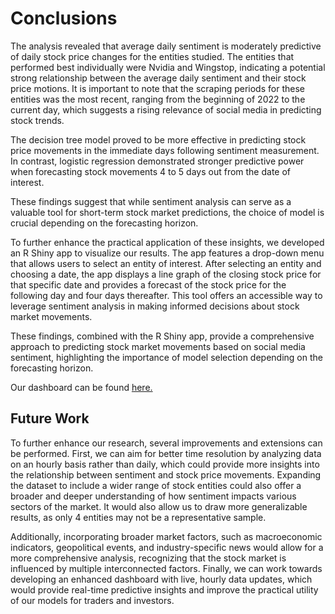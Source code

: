 # Conclusions

The analysis revealed that average daily sentiment is moderately predictive of daily stock price changes for the entities studied. The entities that performed best individually were Nvidia and Wingstop, indicating a potential strong relationship between the average daily sentiment and their stock price motions. It is important to note that the scraping periods for these entities was the most recent, ranging from the beginning of 2022 to the current day, which suggests a rising relevance of social media in predicting stock trends.

The decision tree model proved to be more effective in predicting stock price movements in the immediate days following sentiment measurement. In contrast, logistic regression demonstrated stronger predictive power when forecasting stock movements 4 to 5 days out from the date of interest.

These findings suggest that while sentiment analysis can serve as a valuable tool for short-term stock market predictions, the choice of model is crucial depending on the forecasting horizon. 

To further enhance the practical application of these insights, we developed an R Shiny app to visualize our results. The app features a drop-down menu that allows users to select an entity of interest. After selecting an entity and choosing a date, the app displays a line graph of the closing stock price for that specific date and provides a forecast of the stock price for the following day and four days thereafter. This tool offers an accessible way to leverage sentiment analysis in making informed decisions about stock market movements.

These findings, combined with the R Shiny app, provide a comprehensive approach to predicting stock market movements based on social media sentiment, highlighting the importance of model selection depending on the forecasting horizon.

Our dashboard can be found [here.](https://tpgomez.shinyapps.io/dashboard/)

## Future Work

To further enhance our research, several improvements and extensions can be performed. First, we can aim for better time resolution by analyzing data on an hourly basis rather than daily, which could provide more insights into the relationship between sentiment and stock price movements. Expanding the dataset to include a wider range of stock entities could also offer a broader and deeper understanding of how sentiment impacts various sectors of the market. It would also allow us to draw more generalizable results, as only 4 entities may not be a representative sample.

Additionally, incorporating broader market factors, such as macroeconomic indicators, geopolitical events, and industry-specific news would allow for a more comprehensive analysis, recognizing that the stock market is influenced by multiple interconnected factors. Finally, we can work towards developing an enhanced dashboard with live, hourly data updates, which would provide real-time predictive insights and improve the practical utility of our models for traders and investors.